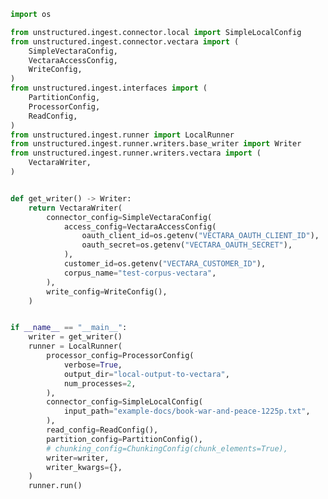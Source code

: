 ```python Python
import os

from unstructured.ingest.connector.local import SimpleLocalConfig
from unstructured.ingest.connector.vectara import (
    SimpleVectaraConfig,
    VectaraAccessConfig,
    WriteConfig,
)
from unstructured.ingest.interfaces import (
    PartitionConfig,
    ProcessorConfig,
    ReadConfig,
)
from unstructured.ingest.runner import LocalRunner
from unstructured.ingest.runner.writers.base_writer import Writer
from unstructured.ingest.runner.writers.vectara import (
    VectaraWriter,
)


def get_writer() -> Writer:
    return VectaraWriter(
        connector_config=SimpleVectaraConfig(
            access_config=VectaraAccessConfig(
                oauth_client_id=os.getenv("VECTARA_OAUTH_CLIENT_ID"),
                oauth_secret=os.getenv("VECTARA_OAUTH_SECRET"),
            ),
            customer_id=os.getenv("VECTARA_CUSTOMER_ID"),
            corpus_name="test-corpus-vectara",
        ),
        write_config=WriteConfig(),
    )


if __name__ == "__main__":
    writer = get_writer()
    runner = LocalRunner(
        processor_config=ProcessorConfig(
            verbose=True,
            output_dir="local-output-to-vectara",
            num_processes=2,
        ),
        connector_config=SimpleLocalConfig(
            input_path="example-docs/book-war-and-peace-1225p.txt",
        ),
        read_config=ReadConfig(),
        partition_config=PartitionConfig(),
        # chunking_config=ChunkingConfig(chunk_elements=True),
        writer=writer,
        writer_kwargs={},
    )
    runner.run()
```

